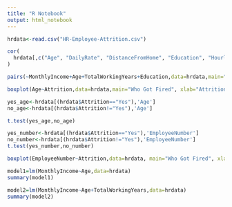---
title: "R Notebook"
output: html_notebook
---

```{r}
hrdata<-read.csv("HR-Employee-Attrition.csv")
```
```{r}
cor(
  hrdata[,c("Age", "DailyRate", "DistanceFromHome", "Education", "HourlyRate", "MonthlyIncome", "MonthlyRate", "NumCompaniesWorked", "TotalWorkingYears", "TrainingTimesLastYear")]
)
```
```{r}
pairs(~MonthlyIncome+Age+TotalWorkingYears+Education,data=hrdata,main="Scatterplot Matrix")
```
```{r}
boxplot(Age~Attrition,data=hrdata,main="Who Got Fired", xlab="Attrition", ylab="Age")
```
```{r}
yes_age<-hrdata[(hrdata$Attrition=="Yes"),'Age']
no_age<-hrdata[(hrdata$Attrition!="Yes"),'Age']

t.test(yes_age,no_age)
```
```{r}
yes_number<-hrdata[(hrdata$Attrition=="Yes"),'EmployeeNumber']
no_number<-hrdata[(hrdata$Attrition!="Yes"),'EmployeeNumber']
t.test(yes_number,no_number)
```
```{r}
boxplot(EmployeeNumber~Attrition,data=hrdata, main="Who Got Fired", xlab="Attrition", ylab="Employee ID Number")
```
```{r}
model1=lm(MonthlyIncome~Age,data=hrdata)
summary(model1)
```
```{r}
model2=lm(MonthlyIncome~Age+TotalWorkingYears,data=hrdata)
summary(model2)
```

